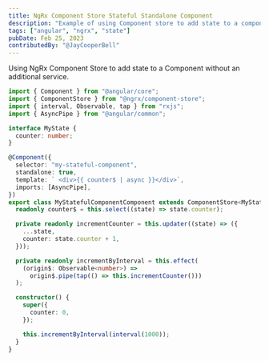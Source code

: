 ```yaml
---
title: NgRx Component Store Stateful Standalone Component
description: "Example of using Component store to add state to a component"
tags: ["angular", "ngrx", "state"]
pubDate: Feb 25, 2023
contributedBy: "@JayCooperBell"
---
```


Using NgRx Component Store to add state to a Component without an additional service.

```typescript
import { Component } from "@angular/core";
import { ComponentStore } from "@ngrx/component-store";
import { interval, Observable, tap } from "rxjs";
import { AsyncPipe } from "@angular/common";

interface MyState {
  counter: number;
}

@Component({
  selector: "my-stateful-component",
  standalone: true,
  template: ` <div>{{ counter$ | async }}</div>`,
  imports: [AsyncPipe],
})
export class MyStatefulComponentComponent extends ComponentStore<MyState> {
  readonly counter$ = this.select((state) => state.counter);

  private readonly incrementCounter = this.updater((state) => ({
    ...state,
    counter: state.counter + 1,
  }));

  private readonly incrementByInterval = this.effect(
    (origin$: Observable<number>) =>
      origin$.pipe(tap(() => this.incrementCounter()))
  );

  constructor() {
    super({
      counter: 0,
    });

    this.incrementByInterval(interval(1000));
  }
}
```
